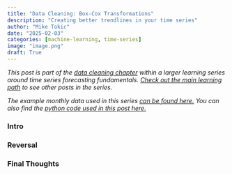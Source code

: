 ```yaml
---
title: "Data Cleaning: Box-Cox Transformations"
description: "Creating better trendlines in your time series"
author: "Mike Tokic"
date: "2025-02-03"
categories: [machine-learning, time-series]
image: "image.png"
draft: True
---
```


*This post is part of the [data cleaning chapter](https://mftokic.github.io/posts/2025-02-03-ts-fundamentals-data-cleaning) within a larger learning series around time series forecasting fundamentals. [Check out the main learning path](https://mftokic.github.io/posts/2024-09-25-ts-fundamentals/) to see other posts in the series.* 

*The example monthly data used in this series [can be found here.](https://github.com/mftokic/mftokic.github.io/blob/main/posts/2024-10-02-ts-fundamentals-whats-a-time-series/example_ts_data.csv) You can also find the [python code used in this post here.](https://github.com/mftokic/mftokic.github.io/blob/main/notebooks/2025-01-24-ts-fundamentals-eda-xregs.ipynb)*

### Intro

### Reversal

### Final Thoughts
